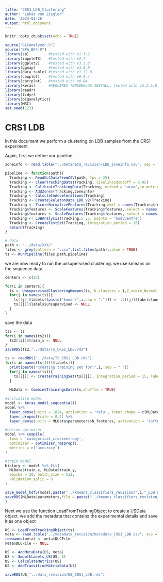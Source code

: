 ---
title: "CRS1_LDB_Clustering"
author: "Lukas von Ziegler"
date: '2024-01-26'
output: html_document
---

```{r setup, include=FALSE}
knitr::opts_chunk$set(echo = TRUE)
```


```{r, message=FALSE, warning = FALSE}
source("DLCAnalyzer.R")
source("BFA_BFF.R")
library(sp)         #tested with v1.3-2
library(imputeTS)   #tested with v2.7
library(ggplot2)    #tested with v3.1.0
library(ggmap)      #tested with v3.0.0
library(data.table) #tested with v1.12.8
library(cowplot)    #tested with v0.9.4
library(corrplot)   #tested with v0.84
library(keras)      #REQUIRES TENSORFLOW INSTALL. tested with v2.2.5.0
library(readr)
library(tidyr)
library(biganalytics)
library(M3C)
set.seed(123)
```



# CRS1 LDB

In this document we perform a clustering on LDB samples from the CRS1 experiment

Again, first we define our pipeline

```{r, eval = FALSE}
zoneinfo <- read.table("../metadata_revision/LDB_zoneinfo.csv", sep = ";", header = T)

pipeline <- function(path){
  Tracking <- ReadDLCDataFromCSV(path, fps = 25)
  Tracking <- CleanTrackingData(Tracking, likelihoodcutoff = 0.95)
  Tracking <- CalibrateTrackingData(Tracking, method = "area",in.metric = 30*(15.7+28), points = c("tl","tr","br","bl"))
  Tracking <- AddZones(Tracking,zoneinfo)
  Tracking <- CalculateAccelerations(Tracking)
  Tracking <- CreateSkeletonData_LDB_v2(Tracking)
  Tracking <- ZscoreNormalizeFeatures(Tracking,omit = names(Tracking$features)[c(1:23)],type = "mean")
  Tracking$features <- ScaleFeatures(Tracking$features, select = names(Tracking$features)[1:11], factor = 4)
  Tracking$features <- ScaleFeatures(Tracking$features, select = names(Tracking$features)[20:23], factor = 0.1)
  Tracking <- LDBAnalysis(Tracking,5 ,5, points = "bodycentre")
  Tracking <- CreateTestSet(Tracking, integration_period = 15)
  return(Tracking)
}
```


```{r, eval = FALSE}
# data
path <- "../data/XXX/"
files <- grep(pattern = ".csv",list.files(path),value = TRUE)
ts <- RunPipeline(files,path,pipeline)
```

we are now ready to run the unsupervised clustering. we use kmeans on the sequence data.

```{r, eval = FALSE}
centers <- c(25)

for(i in centers){
  ts <- UnsupervisedClusteringKmeans(ts, N_clusters = i,Z_score_Normalize = TRUE)
  for(j in names(ts)){
    ts[[j]]$labels[[paste("kmeans",i,sep = ".")]] <- ts[[j]]$labels$unsupervised
    ts[[j]]$labels$unsupervised <- NULL
  }
}
```


save the data

```{r, eval = FALSE}
ts2 <- ts
for(i in names(ts2)){
  ts2[[i]]$train_x <- NULL
}
saveRDS(ts2,"../data/TS_CRS1_LDB.rds")
```



```{r, eval = FALSE}
ts <- readRDS("../data/TS_CRS1_LDB.rds")
for(i in names(ts[[1]]$labels)){
  print(paste("creating training set for:",i, sep = " "))
  for(j in names(ts)){
    ts[[j]] <- CreateTrainingSet(ts[[j]], integration_period = 15, label.group = i)
  }
  
  MLData <- CombineTrainingsData(ts,shuffle = TRUE)

#initialize model
model <- keras_model_sequential() 
model %>% 
  layer_dense(units = 1024, activation = 'relu', input_shape = c(MLData$parameters$N_input),kernel_regularizer = regularizer_l2(l = 0)) %>% 
  layer_dropout(rate = 0.4) %>% 
  layer_dense(units = MLData$parameters$N_features, activation = 'softmax')

#define optimizer
model %>% compile(
  loss = 'categorical_crossentropy',
  optimizer = optimizer_rmsprop(),
  metrics = c('accuracy')
)

#train model
history <- model %>% fit(
  MLData$train_x, MLData$train_y, 
  epochs = 30, batch_size = 512, 
  validation_split = 0
)

save_model_hdf5(model,paste("../kmeans_classifiers_revision/",i,"_LDB.model.hdf5", sep = ""))
saveRDS(MLData$parameters,file = paste("../kmeans_classifiers_revision/",i,"_LDB.model.PARAMETERS.rds", sep = ""))
}
```


Next we use the function LoadFromTrackingObject to create a USData object. we add the metadata that contains the experimental details and save it as one object

```{r, eval = FALSE}
US <- LoadFromTrackingObject(ts)
meta <- read.table("../metadata_revision/metadata_CRS1_LDB.csv", sep = ";", header = T)
rownames(meta) <- meta$DLCFile
meta$DLCFile <- NULL

US <- AddMetaData(US, meta)
US <- SmoothLabels_US(US, 5)
US <- CalculateMetrics(US)
US <- AddTransitionMatrixData(US)

saveRDS(US,"../data_revision/US_CRS1_LDB.rds")
```
